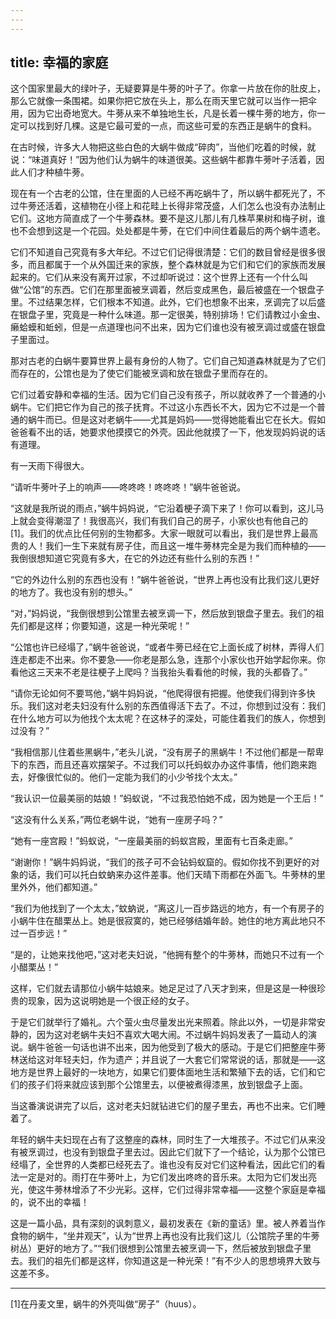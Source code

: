 ```yaml
---
---
---
```

title: 幸福的家庭
---






这个国家里最大的绿叶子，无疑要算是牛蒡的叶子了。你拿一片放在你的肚皮上，那么它就像一条围裙。如果你把它放在头上，那么在雨天里它就可以当作一把伞用，因为它出奇地宽大。牛蒡从来不单独地生长，凡是长着一棵牛蒡的地方，你一定可以找到好几棵。这是它最可爱的一点，而这些可爱的东西正是蜗牛的食料。

在古时候，许多大人物把这些白色的大蜗牛做成“碎肉”，当他们吃着的时候，就说：“味道真好！”因为他们认为蜗牛的味道很美。这些蜗牛都靠牛蒡叶子活着，因此人们才种植牛蒡。

现在有一个古老的公馆，住在里面的人已经不再吃蜗牛了，所以蜗牛都死光了，不过牛蒡还活着，这植物在小径上和花畦上长得非常茂盛，人们怎么也没有办法制止它们。这地方简直成了一个牛蒡森林。要不是这儿那儿有几株苹果树和梅子树，谁也不会想到这是一个花园。处处都是牛蒡，在它们中间住着最后的两个蜗牛遗老。

它们不知道自己究竟有多大年纪。不过它们记得很清楚：它们的数目曾经是很多很多，而且都属于一个从外国迁来的家族，整个森林就是为它们和它们的家族而发展起来的。它们从来没有离开过家，不过却听说过：这个世界上还有一个什么叫做“公馆”的东西。它们在那里面被烹调着，然后变成黑色，最后被盛在一个银盘子里。不过结果怎样，它们根本不知道。此外，它们也想象不出来，烹调完了以后盛在银盘子里，究竟是一种什么味道。那一定很美，特别排场！它们请教过小金虫、癞蛤蟆和蚯蚓，但是一点道理也问不出来，因为它们谁也没有被烹调过或盛在银盘子里面过。

那对古老的白蜗牛要算世界上最有身份的人物了。它们自己知道森林就是为了它们而存在的，公馆也是为了使它们能被烹调和放在银盘子里而存在的。

它们过着安静和幸福的生活。因为它们自己没有孩子，所以就收养了一个普通的小蜗牛。它们把它作为自己的孩子抚育。不过这小东西长不大，因为它不过是一个普通的蜗牛而已。但是这对老蜗牛——尤其是妈妈——觉得她能看出它在长大。假如爸爸看不出的话，她要求他摸摸它的外壳。因此他就摸了一下，他发现妈妈说的话有道理。

有一天雨下得很大。

“请听牛蒡叶子上的响声——咚咚咚！咚咚咚！”蜗牛爸爸说。

“这就是我所说的雨点，”蜗牛妈妈说，“它沿着梗子滴下来了！你可以看到，这儿马上就会变得潮湿了！我很高兴，我们有我们自己的房子，小家伙也有他自己的[1]。我们的优点比任何别的生物都多。大家一眼就可以看出，我们是世界上最高贵的人！我们一生下来就有房子住，而且这一堆牛蒡林完全是为我们而种植的——我倒很想知道它究竟有多大，在它的外边还有些什么别的东西！”

“它的外边什么别的东西也没有！”蜗牛爸爸说，“世界上再也没有比我们这儿更好的地方了。我也没有别的想头。”

“对，”妈妈说，“我倒很想到公馆里去被烹调一下，然后放到银盘子里去。我们的祖先们都是这样；你要知道，这是一种光荣呢！”

“公馆也许已经塌了，”蜗牛爸爸说，“或者牛蒡已经在它上面长成了树林，弄得人们连走都走不出来。你不要急——你老是那么急，连那个小家伙也开始学起你来。你看他这三天来不老是往梗子上爬吗？当我抬头看看他的时候，我的头都昏了。”

“请你无论如何不要骂他，”蜗牛妈妈说，“他爬得很有把握。他使我们得到许多快乐。我们这对老夫妇没有什么别的东西值得活下去了。不过，你想到过没有：我们在什么地方可以为他找个太太呢？在这林子的深处，可能住着我们的族人，你想到过没有？”

“我相信那儿住着些黑蜗牛，”老头儿说，“没有房子的黑蜗牛！不过他们都是一帮卑下的东西，而且还喜欢摆架子。不过我们可以托蚂蚁办办这件事情，他们跑来跑去，好像很忙似的。他们一定能为我们的小少爷找个太太。”

“我认识一位最美丽的姑娘！”蚂蚁说，“不过我恐怕她不成，因为她是一个王后！”

“这没有什么关系，”两位老蜗牛说，“她有一座房子吗？”

“她有一座宫殿！”蚂蚁说，“一座最美丽的蚂蚁宫殿，里面有七百条走廊。”

“谢谢你！”蜗牛妈妈说，“我们的孩子可不会钻蚂蚁窟的。假如你找不到更好的对象的话，我们可以托白蚊蚋来办这件差事。他们天晴下雨都在外面飞。牛蒡林的里里外外，他们都知道。”

“我们为他找到了一个太太，”蚊蚋说，“离这儿一百步路远的地方，有一个有房子的小蜗牛住在醋栗丛上。她是很寂寞的，她已经够结婚年龄。她住的地方离此地只不过一百步远！”

“是的，让她来找他吧，”这对老夫妇说，“他拥有整个的牛蒡林，而她只不过有一个小醋栗丛！”

这样，它们就去请那位小蜗牛姑娘来。她足足过了八天才到来，但是这是一种很珍贵的现象，因为这说明她是一个很正经的女子。

于是它们就举行了婚礼。六个萤火虫尽量发出光来照着。除此以外，一切是非常安静的，因为这对老蜗牛夫妇不喜欢大喝大闹。不过蜗牛妈妈发表了一篇动人的演说。蜗牛爸爸一句话也讲不出来，因为他受到了极大的感动。于是它们把整座牛蒡林送给这对年轻夫妇，作为遗产；并且说了一大套它们常常说的话，那就是——这地方是世界上最好的一块地方，如果它们要体面地生活和繁殖下去的话，它们和它们的孩子们将来就应该到那个公馆里去，以便被煮得漆黑，放到银盘子上面。

当这番演说讲完了以后，这对老夫妇就钻进它们的屋子里去，再也不出来。它们睡着了。

年轻的蜗牛夫妇现在占有了这整座的森林，同时生了一大堆孩子。不过它们从来没有被烹调过，也没有到银盘子里去过。因此它们就下了一个结论，认为那个公馆已经塌了，全世界的人类都已经死去了。谁也没有反对它们这种看法，因此它们的看法一定是对的。雨打在牛蒡叶上，为它们发出咚咚的音乐来。太阳为它们发出亮光，使这牛蒡林增添了不少光彩。这样，它们过得非常幸福——这整个家庭是幸福的，说不出的幸福！

这是一篇小品，具有深刻的讽刺意义，最初发表在《新的童话》里。被人养着当作食物的蜗牛，“坐井观天”，认为“世界上再也没有比我们这儿（公馆院子里的牛蒡树丛）更好的地方了。”“我们很想到公馆里去被烹调一下，然后被放到银盘子里去。我们的祖先们都是这样，你知道这是一种光荣！”有不少人的思想境界大致与这差不多。



***



[1]在丹麦文里，蜗牛的外壳叫做“房子”（huus）。